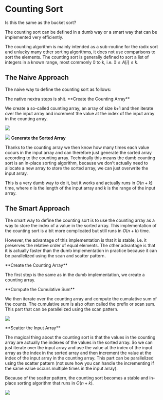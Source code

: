 
# Counting Sort

<Callout type="todo">
Is this the same as the bucket sort?
</Callout>

The counting sort can be defined in a dumb way or a smart way that can be implemented very efficiently.

The counting algorithm is mainly intended as a sub-routine for the radix sort and unlucky many other sorting algorithms,
it does not use comparisons to sort the elements. The counting sort is generally defined to sort a list of integers
in a known range, most commonly 0 to k, i.e. $0 \leq A[i] \leq k$.

## The Naive Approach

The naive way to define the counting sort as follows:

<Callout type="todo">
The native nextra steps is shit.
</Callout>

<Steps>

<Step id="1"> 
**Create the Counting Array**

We create a so-called counting array, an array of size k+1 and then iterate over the input array and increment the value
at the index of the input array in the counting array.

<Image 
    src="/cs/algdCountingSort1.png"
    caption="The input array."
/>

<Image 
    src="/cs/algdCountingSort2.png"
    caption="The resulting counting array."
/>
</Step>
<Step id="2">
**Generate the Sorted Array**

Thanks to the counting array we then know how many times each value occurs in the input array and can therefore just
generate the sorted array according to the counting array. Technically this means the dumb counting sort is an in-place
sorting algorithm, because we don't actually need to allocate a new array to store the sorted array, we can just
overwrite the input array.

This is a very dumb way to do it, but it works and actually runs in $O(n+k)$ time, where $n$ is the
length of the input array and $k$ is the range of the input array.
</Step>
</Steps>

## The Smart Approach

The smart way to define the counting sort is to use the counting array as a way to store the index of a value in
the sorted array. This implementation of the counting sort is a bit more complicated but still runs in $O(n+k)$ time.

However, the advantage of this implementation is that it is stable, i.e. it preserves the relative order of equal
elements. The other advantage is that it is actually faster than the dumb implementation in practice because it
can be parallelized using the scan and scatter pattern.

<Steps>
<Step id="1"> 
**Create the Counting Array**

The first step is the same as in the dumb implementation, we create a counting array.

</Step>
<Step id="2">
**Compute the Cumulative Sum**

We then iterate over the counting array and compute the cumulative sum of the counts. The cumulative sum is
also often called the prefix or scan sum. This part that can be parallelized using the scan pattern.

<Image 
    src="/cs/algdCountingSort3.png"
    caption="The cumalaive sum of the counting array."
/>

</Step>
<Step id="3">
**Scatter the Input Array**

The magical thing about the counting sort is that the values in the counting array are actually the indexes of the
values in the sorted array. So we can just iterate over the input array and use the value at the index of the input
array as the index in the sorted array and then increment the value at the index of the input array in the counting
array. This part can be parallelized using the scatter pattern (not sure how you can handle the incrementing if the same
value occurs multiple times in the input array).

Because of the scatter pattern, the counting sort becomes a stable and in-place sorting algorithm that runs in
$O(n+k)$.

<Image 
    src="/cs/algdCountingSort4.png"
    caption="The scattering of the input array into the sorted array."
/>

</Step>
</Steps>